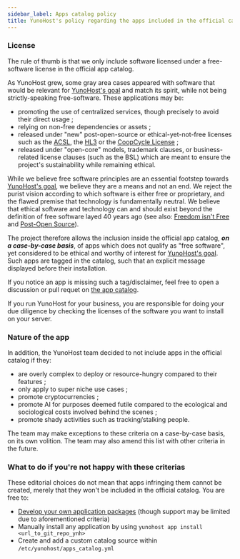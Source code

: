 ```yaml
---
sidebar_label: Apps catalog policy
title: YunoHost's policy regarding the apps included in the official catalog
---
```


### License

The rule of thumb is that we only include software licensed under a free-software license in the official app catalog.

As YunoHost grew, some gray area cases appeared with software that would be relevant for [YunoHost's goal](/community/faq#whats-yunohost-goal) and match its spirit, while not being strictly-speaking free-software. These applications may be:

- promoting the use of centralized services, though precisely to avoid their direct usage ;
- relying on non-free dependencies or assets ;
- released under "new" post-open-source or ethical-yet-not-free licenses such as the [ACSL](https://anticapitalist.software/), the [HL3](https://firstdonoharm.dev/) or the [CoopCycle License](https://github.com/coopcycle/coopcycle-web/blob/master/LICENSE) ;
- released under "open-core" models, trademark clauses, or business-related license clauses (such as the BSL) which are meant to ensure the project's sustainability while remaining ethical.

While we believe free software principles are an essential footstep towards [YunoHost's goal](/community/faq#whats-yunohost-goal), we believe they are a means and not an end. We reject the purist vision according to which software is either free or proprietary, and the flawed premise that technology is fundamentally neutral. We believe that ethical software and technology can and should exist beyond the definition of free software layed 40 years ago (see also: [Freedom isn't Free](https://logicmag.io/failure/freedom-isnt-free/) and [Post-Open Source](https://www.boringcactus.com/2020/08/13/post-open-source.html)).

The project therefore allows the inclusion inside the official app catalog, ***on a case-by-case basis***, of apps which does not qualify as "free software", yet considered to be ethical and worthy of interest for [YunoHost's goal](/community/faq#whats-yunohost-goal). Such apps are tagged in the catalog, such that an explicit message displayed before their installation.

If you notice an app is missing such a tag/disclaimer, feel free to open a discussion or pull requet on [the app catalog](https://github.com/YunoHost/apps/).

If you run YunoHost for your business, you are responsible for doing your due diligence by checking the licenses of the software you want to install on your server.

### Nature of the app

In addition, the YunoHost team decided to not include apps in the official catalog if they:

- are overly complex to deploy or resource-hungry compared to their features ;
- only apply to super niche use cases ;
- promote cryptocurrencies ;
- promote AI for purposes deemed futile compared to the ecological and sociological costs involved behind the scenes ;
- promote shady activities such as tracking/stalking people.

The team may make exceptions to these criteria on a case-by-case basis, on its own volition. The team may also amend this list with other criteria in the future.

### What to do if you're not happy with these criterias

These editorial choices do not mean that apps infringing them cannot be created, merely that they won't be included in the official catalog.
You are free to:

- [Develop your own application packages](/contribute/packaging_apps/) (though support may be limited due to aforementioned criteria)
- Manually install any application by using `yunohost app install <url_to_git_repo_ynh>`
- Create and add a custom catalog source within `/etc/yunohost/apps_catalog.yml`
